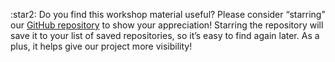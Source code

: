 ::: {.callout-tip appearance="minimal"}
:star2: Do you find this workshop material useful?
Please consider "starring" our [GitHub
repository](https://github.com/{{< meta gh.org >}}/{{< meta gh.repo >}}) to show your appreciation!
Starring the repository will save it to your list of saved repositories,
so it's easy to find again later. As a plus, it helps give our project
more visibility!
:::

